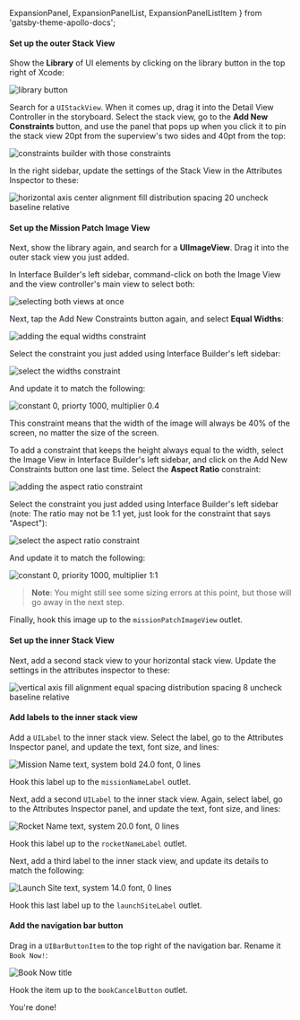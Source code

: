   ExpansionPanel,
  ExpansionPanelList,
  ExpansionPanelListItem
} from 'gatsby-theme-apollo-docs';

<ExpansionPanel title="Setting up the Detail UI">

<ExpansionPanelList>
<ExpansionPanelListItem number="1">

<h4>Set up the outer Stack View</h4>

Show the **Library** of UI elements by clicking on the library button in the top right of Xcode:

<img alt="library button" class="screenshot" src="../images/library_button.png"/>

Search for a `UIStackView`. When it comes up, drag it into the Detail View Controller in the storyboard. Select the stack view, go to the **Add New Constraints** button, and use the panel that pops up when you click it to pin the stack view 20pt from the superview's two sides and 40pt from the top:

<img alt="constraints builder with those constraints" class="screenshot" src="../images/outer_stack_constraints.png"/>

In the right sidebar, update the settings of the Stack View in the Attributes Inspector to these:

<img alt="horizontal axis center alignment fill distribution spacing 20 uncheck baseline relative" class="screenshot" src="../images/outer_stack_view_setup.png"/>

</ExpansionPanelListItem>
<ExpansionPanelListItem number="2">

<h4>Set up the Mission Patch Image View</h4>

Next, show the library again, and search for a **UIImageView**. Drag it into the outer stack view you just added. 

In Interface Builder's left sidebar, command-click on both the Image View and the view controller's main view to select both:

<img alt="selecting both views at once" class="screenshot" src="../images/select_view_and_imageview.png"/>

Next, tap the Add New Constraints button again, and select **Equal Widths**:

<img alt="adding the equal widths constraint" class="screenshot" src="../images/equal_widths_constraint.png"/>

Select the constraint you just added using Interface Builder's left sidebar:

<img alt="select the widths constraint" class="screenshot" src="../images/select_widths_constraint.png"/>

And update it to match the following:

<img alt="constant 0, priorty 1000, multiplier 0.4" class="screenshot" src="../images/equal_widths_multiplier.png"/>

This constraint means that the width of the image will always be 40% of the screen, no matter the size of the screen. 

To add a constraint that keeps the height always equal to the width, select the Image View in Interface Builder's left sidebar, and click on the Add New Constraints button one last time. Select the **Aspect Ratio** constraint:

<img alt="adding the aspect ratio constraint" class="screenshot" src="../images/aspect_ratio_constraint.png"/>

Select the constraint you just added using Interface Builder's left sidebar (note: The ratio may not be 1:1 yet, just look for the constraint that says "Aspect"):

<img alt="select the aspect ratio constraint" class="screenshot" src="../images/select_aspect_constraint.png"/>

And update it to match the following: 

<img alt="constant 0, priority 1000, multiplier 1:1" class="screenshot" src="../images/aspect_ratio_multiplier.png"/>

> **Note**: You might still see some sizing errors at this point, but those will go away in the next step.

Finally, hook this image up to the `missionPatchImageView` outlet.

</ExpansionPanelListItem>
<ExpansionPanelListItem number="3">

<h4>Set up the inner Stack View</h4>

Next, add a second stack view to your horizontal stack view. Update the settings in the attributes inspector to these:

<img alt="vertical axis fill alignment equal spacing distribution spacing 8 uncheck baseline relative" class="screenshot" src="../images/label_stack_view_setup.png"/>

</ExpansionPanelListItem>
<ExpansionPanelListItem number="4">

<h4>Add labels to the inner stack view</h4>

Add a `UILabel` to the inner stack view. Select the label, go to the Attributes Inspector panel, and update the text, font size, and lines:

<img alt="Mission Name text, system bold 24.0 font, 0 lines" class="screenshot" src="../images/mission_name_label.png"/>

Hook this label up to the `missionNameLabel` outlet.

Next, add a second `UILabel` to the inner stack view. Again, select  label, go to the Attributes Inspector panel, and update the text, font size, and lines:

<img alt="Rocket Name text, system 20.0 font, 0 lines" class="screenshot" src="../images/rocket_name_label.png"/>

Hook this label up to the `rocketNameLabel` outlet.

Next, add a third label to the inner stack view, and update its details to match the following:

<img alt="Launch Site text, system 14.0 font, 0 lines" class="screenshot" src="../images/launch_site_label.png"/>

Hook this last label up to the `launchSiteLabel` outlet.

</ExpansionPanelListItem>
<ExpansionPanelListItem number="5">

<h4>Add the navigation bar button</h4>

Drag in a `UIBarButtonItem` to the top right of the navigation bar. Rename it `Book Now!`:

<img alt="Book Now title" class="screenshot" src="../images/bar_item_title.png"/>

Hook the item up to the `bookCancelButton` outlet. 

</ExpansionPanelListItem>
<ExpansionPanelListItem number="check">
  You're done!
</ExpansionPanelListItem>
</ExpansionPanelList>
</ExpansionPanel>
